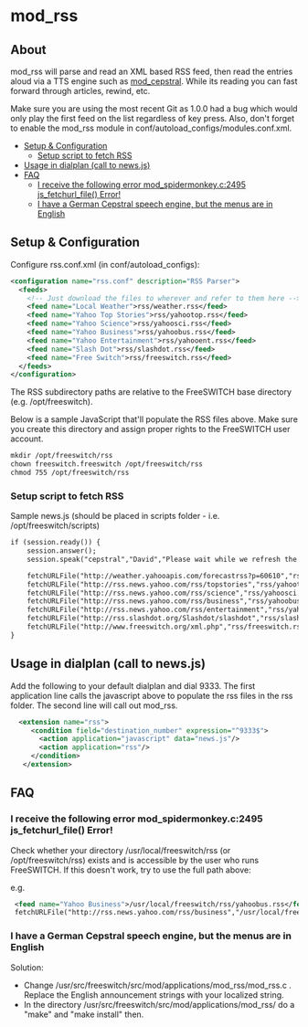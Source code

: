 
# mod_rss 

 

## About

mod\_rss will parse and read an XML based RSS feed, then read the entries aloud via a TTS engine such as [mod\_cepstral](https://70.169.193.216/wiki/Mod%5Fcepstral "Mod cepstral"). While its reading you can fast forward through articles, rewind, etc.

Make sure you are using the most recent Git as 1.0.0 had a bug which would only play the first feed on the list regardless of key press. Also, don't forget to enable the mod\_rss module in conf/autoload\_configs/modules.conf.xml.

* [Setup & Configuration](#setup--configuration)  
   * [Setup script to fetch RSS](#setup-script-to-fetch-rss)
* [Usage in dialplan (call to news.js)](#usage-in-dialplan-call-to-newsjs)
* [FAQ](#faq)  
   * [I receive the following error mod\_spidermonkey.c:2495 js\_fetchurl\_file() Error!](#i-receive-the-following-error-mod_spidermonkeyc2495-js_fetchurl_file-error)  
   * [I have a German Cepstral speech engine, but the menus are in English](#i-have-a-german-cepstral-speech-engine-but-the-menus-are-in-english)

## Setup & Configuration

Configure rss.conf.xml (in conf/autoload\_configs):

```xml
<configuration name="rss.conf" description="RSS Parser">
  <feeds>
    <!-- Just download the files to wherever and refer to them here -->
    <feed name="Local Weather">rss/weather.rss</feed>
    <feed name="Yahoo Top Stories">rss/yahootop.rss</feed>
    <feed name="Yahoo Science">rss/yahoosci.rss</feed>
    <feed name="Yahoo Business">rss/yahoobus.rss</feed>
    <feed name="Yahoo Entertainment">rss/yahooent.rss</feed>
    <feed name="Slash Dot">rss/slashdot.rss</feed>
    <feed name="Free Switch">rss/freeswitch.rss</feed>
  </feeds>
</configuration>
```

The RSS subdirectory paths are relative to the FreeSWITCH base directory (e.g. /opt/freeswitch).

Below is a sample JavaScript that'll populate the RSS files above. Make sure you create this directory and assign proper rights to the FreeSWITCH user account.

```xml
mkdir /opt/freeswitch/rss
chown freeswitch.freeswitch /opt/freeswitch/rss
chmod 755 /opt/freeswitch/rss
```

### Setup script to fetch RSS

Sample news.js (should be placed in scripts folder - i.e. /opt/freeswitch/scripts)

```xml
if (session.ready()) {
    session.answer();
    session.speak("cepstral","David","Please wait while we refresh the RSS feeds.")

    fetchURLFile("http://weather.yahooapis.com/forecastrss?p=60610","rss/weather.rss");
    fetchURLFile("http://rss.news.yahoo.com/rss/topstories","rss/yahootop.rss");
    fetchURLFile("http://rss.news.yahoo.com/rss/science","rss/yahoosci.rss");
    fetchURLFile("http://rss.news.yahoo.com/rss/business","rss/yahoobus.rss");
    fetchURLFile("http://rss.news.yahoo.com/rss/entertainment","rss/yahooent.rss");
    fetchURLFile("http://rss.slashdot.org/Slashdot/slashdot","rss/slashdot.rss");
    fetchURLFile("http://www.freeswitch.org/xml.php","rss/freeswitch.rss");
}
```

## Usage in dialplan (call to news.js)

Add the following to your default dialplan and dial 9333\. The first application line calls the javascript above to populate the rss files in the rss folder. The second line will call out mod\_rss.

```xml
  <extension name="rss">
     <condition field="destination_number" expression="^9333$">
       <action application="javascript" data="news.js"/>
       <action application="rss"/>
     </condition>
   </extension>
```

## FAQ

### I receive the following error mod_spidermonkey.c:2495 js_fetchurl_file() Error!

Check whether your directory /usr/local/freeswitch/rss (or /opt/freeswitch/rss) exists and is accessible by the user who runs FreeSWITCH. If this doesn't work, try to use the full path above:

e.g.

```xml
 <feed name="Yahoo Business">/usr/local/freeswitch/rss/yahoobus.rss</feed>
 fetchURLFile("http://rss.news.yahoo.com/rss/business","/usr/local/freeswitch/rss/yahoobus.rss");
```

### I have a German Cepstral speech engine, but the menus are in English

Solution:

* Change /usr/src/freeswitch/src/mod/applications/mod\_rss/mod\_rss.c . Replace the English announcement strings with your localized string.
* In the directory /usr/src/freeswitch/src/mod/applications/mod\_rss/ do a "make" and "make install" then.


